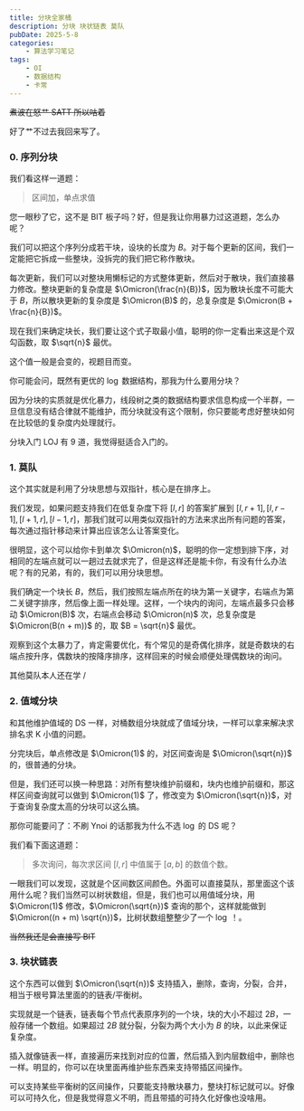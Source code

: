 ```yaml
---
title: 分块全家桶
description: 分块 块状链表 莫队
pubDate: 2025-5-8
categories:
    - 算法学习笔记
tags:
    - OI
    - 数据结构
    - 卡常
---
```


~~煮波在怒艹 SATT 所以咕着~~

好了艹不过去我回来写了。

### 0. 序列分块

我们看这样一道题：

> 区间加，单点求值

您一眼秒了它，这不是 BIT 板子吗？好，但是我让你用暴力过这道题，怎么办呢？

我们可以把这个序列分成若干块，设块的长度为 $B$。对于每个更新的区间，我们一定能把它拆成一些整块，没拆完的我们把它称作散块。

每次更新，我们可以对整块用懒标记的方式整体更新，然后对于散块，我们直接暴力修改。整块更新的复杂度是 $\Omicron(\frac{n}{B})$，因为散块长度不可能大于 $B$，所以散块更新的复杂度是 $\Omicron(B)$ 的，总复杂度是 $\Omicron(B + \frac{n}{B})$。

现在我们来确定块长，我们要让这个式子取最小值，聪明的你一定看出来这是个双勾函数，取 $\sqrt{n}$ 最优。

这个值一般是会变的，视题目而变。

你可能会问，既然有更优的 $\log$ 数据结构，那我为什么要用分块？

因为分块的实质就是优化暴力，线段树之类的数据结构要求信息构成一个半群，一旦信息没有结合律就不能维护，而分块就没有这个限制，你只要能考虑好整块如何在比较低的复杂度内处理就行。

分块入门 LOJ 有 $9$ 道，我觉得挺适合入门的。

### 1. 莫队

这个其实就是利用了分块思想与双指针，核心是在排序上。

我们发现，如果问题支持我们在低复杂度下将 $[l,r]$ 的答案扩展到 $[l,r + 1],[l,r - 1],[l + 1,r],[l - 1,r]$，那我们就可以用类似双指针的方法来求出所有问题的答案，每次通过指针移动来计算出应该怎么让答案变化。

很明显，这个可以给你卡到单次 $\Omicron(n)$，聪明的你一定想到排下序，对相同的左端点就可以一趟过去就求完了，但是这样还是能卡你，有没有什么办法呢？有的兄弟，有的，我们可以用分块思想。

我们确定一个块长 $B$，然后，我们按照左端点所在的块为第一关键字，右端点为第二关键字排序，然后像上面一样处理。这样，一个块内的询问，左端点最多只会移动 $\Omicron(B)$ 次，右端点会移动 $\Omicron(n)$ 次，总复杂度是 $\Omicron(B(n + m))$ 的，取 $B = \sqrt{n}$ 最优。

观察到这个太暴力了，肯定需要优化，有个常见的是奇偶化排序，就是奇数块的右端点按升序，偶数块的按降序排序，这样回来的时候会顺便处理偶数块的询问。

其他莫队本人还在学 /

### 2. 值域分块

和其他维护值域的 DS 一样，对桶数组分块就成了值域分块，一样可以拿来解决求排名求 K 小值的问题。

分完块后，单点修改是 $\Omicron(1)$ 的，对区间查询是 $\Omicron(\sqrt{n})$ 的，很普通的分块。

但是，我们还可以换一种思路：对所有整块维护前缀和，块内也维护前缀和，那这样区间查询就可以做到 $\Omicron(1)$ 了，修改变为 $\Omicron(\sqrt{n})$，对于查询复杂度太高的分块可以这么搞。

那你可能要问了：不刷 Ynoi 的话那我为什么不选 $\log$ 的 DS 呢？

我们看下面这道题：

> 多次询问，每次求区间 $[l,r]$ 中值属于 $[a,b]$ 的数值个数。

一眼我们可以发现，这就是个区间数区间颜色。外面可以直接莫队，那里面这个该用什么呢？我们当然可以树状数组，但是，我们也可以用值域分块，用 $\Omicron(1)$ 修改，$\Omicron(\sqrt{n})$ 查询的那个，这样就能做到 $\Omicron((n + m) \sqrt{n})$，比树状数组整整少了一个 $\log$ ！。

~~当然我还是会直接写 BIT~~

### 3. 块状链表

这个东西可以做到 $\Omicron(\sqrt{n})$ 支持插入，删除，查询，分裂，合并，相当于根号算法里面的的链表/平衡树。

实现就是一个链表，链表每个节点代表原序列的一个块，块的大小不超过 $2B$，一般存储一个数组。如果超过 $2B$ 就分裂，分裂为两个大小为 $B$ 的块，以此来保证复杂度。

插入就像链表一样，直接遍历来找到对应的位置，然后插入到内层数组中，删除也一样。明显的，你可以在块里面再维护些东西来支持带插区间操作。

可以支持某些平衡树的区间操作，只要能支持散块暴力，整块打标记就可以。好像可以可持久化，但是我觉得意义不明，而且带插的可持久化好像也没啥用。
